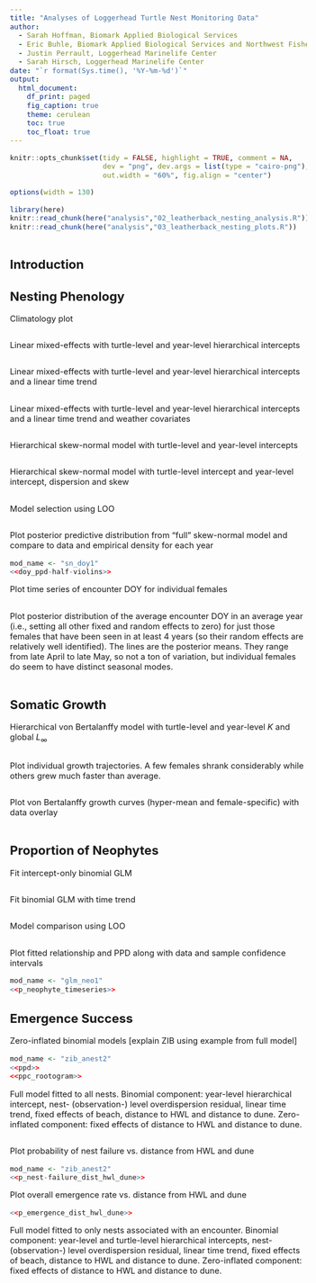 ```yaml
---
title: "Analyses of Loggerhead Turtle Nest Monitoring Data"
author: 
  - Sarah Hoffman, Biomark Applied Biological Services
  - Eric Buhle, Biomark Applied Biological Services and Northwest Fisheries Science Center
  - Justin Perrault, Loggerhead Marinelife Center
  - Sarah Hirsch, Loggerhead Marinelife Center
date: "`r format(Sys.time(), '%Y-%m-%d')`"
output: 
  html_document:
    df_print: paged
    fig_caption: true
    theme: cerulean
    toc: true
    toc_float: true
---
```


<style type="text/css">
  body{
  font-size: 11pt;
}
</style>

```r
knitr::opts_chunk$set(tidy = FALSE, highlight = TRUE, comment = NA, 
                      dev = "png", dev.args = list(type = "cairo-png"), dpi = 300,
                      out.width = "60%", fig.align = "center")

options(width = 130)
```

```r
library(here)
knitr::read_chunk(here("analysis","02_leatherback_nesting_analysis.R"))
knitr::read_chunk(here("analysis","03_leatherback_nesting_plots.R"))
```

```r
```

## Introduction



## Nesting Phenology

Climatology plot

```r
```

Linear mixed-effects with turtle-level and year-level hierarchical intercepts

```r
```

Linear mixed-effects with turtle-level and year-level hierarchical intercepts and a linear time trend

```r
```

Linear mixed-effects with turtle-level and year-level hierarchical intercepts and a linear time trend and weather covariates

```r
```

Hierarchical skew-normal model with turtle-level and year-level intercepts

```r
```

Hierarchical skew-normal model with turtle-level intercept and year-level intercept, dispersion and skew

```r
```

Model selection using LOO

```r
```

Plot posterior predictive distribution from "full" skew-normal model and compare to data and empirical density for each year

```r
mod_name <- "sn_doy1"
<<doy_ppd-half-violins>>
```

Plot time series of encounter DOY for individual females

```r
```

Plot posterior distribution of the average encounter DOY in an average year (i.e., setting all other fixed and random effects to zero) for just those females that have been seen in at least 4 years (so their random effects are relatively well identified). The lines are the posterior means. They range from late April to late May, so not a ton of variation, but individual females do seem to have distinct seasonal modes.

```r
```

## Somatic Growth

Hierarchical von Bertalanffy model with turtle-level and year-level $K$ and global $L_{\infty}$

```r
```

Plot individual growth trajectories. A few females shrank considerably while others grew much faster than average.

```r
```

Plot von Bertalanffy growth curves (hyper-mean and female-specific) with data overlay

```r
```

## Proportion of Neophytes

Fit intercept-only binomial GLM 

```r
```

Fit binomial GLM with time trend

```r
```

Model comparison using LOO

```r
```

Plot fitted relationship and PPD along with data and sample confidence intervals

```r
mod_name <- "glm_neo1"
<<p_neophyte_timeseries>>
```

## Emergence Success

Zero-inflated binomial models [explain ZIB using example from full model]

```r
mod_name <- "zib_anest2"
<<ppd>>
<<ppc_rootogram>>
```

Full model fitted to all nests. Binomial component: year-level hierarchical intercept, nest- (observation-) level overdispersion residual, linear time trend, fixed effects of beach, distance to HWL and distance to dune. Zero-inflated component: fixed effects of distance to HWL and distance to dune.

```r
```

Plot probability of nest failure vs. distance from HWL and dune

```r
mod_name <- "zib_anest2"
<<p_nest-failure_dist_hwl_dune>>
```

Plot overall emergence rate vs. distance from HWL and dune

```r
<<p_emergence_dist_hwl_dune>>
```

Full model fitted to only nests associated with an encounter. Binomial component: year-level and turtle-level hierarchical intercepts, nest- (observation-) level overdispersion residual, linear time trend, fixed effects of beach, distance to HWL and distance to dune. Zero-inflated component: fixed effects of distance to HWL and distance to dune.

```r
```


